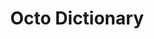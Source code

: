 ---
title: Octo Dictionary
description: "Essential terminology required for further utilization"
icon: "book"
---